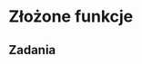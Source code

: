 # Złożone funkcje {#zlozone-funkcje}

<!-- + examples -->
<!-- tworzenie wiadomości, warnings, errors -->
<!-- s3 s4 etc -->
<!-- methods -->
<!-- scope - http://jarekj.home.amu.edu.pl/wp-content/uploads/2018/11/005_funkcje.html -->

## Zadania
